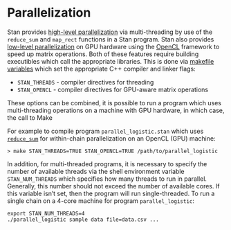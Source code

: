 # Parallelization

Stan provides [high-level parallelization](https://mc-stan.org/docs/stan-users-guide/parallelization-chapter.html)
via multi-threading by use of the `reduce_sum` and `map_rect` functions in a Stan program.
Stan also provides [low-level parallelization](https://arxiv.org/pdf/1907.01063.pdf)
on GPU hardware using the [OpenCL](https://www.khronos.org/opencl/) framework to speed
up matrix operations.
Both of these features require building executibles which call the appropriate
libraries.  This is done via [makefile variables](#gnu-make) which set the appropriate
C++ compiler and linker flags:

- `STAN_THREADS` - compiler directives for threading
- `STAN_OPENCL` - compiler directives for GPU-aware matrix operations

These options can be combined, it is possible to run a program which uses multi-threading
operations on a machine with GPU hardware, in which case, the call to Make 

For example to compile program `parallel_logistic.stan` which uses
[`reduce_sum`](https://mc-stan.org/docs/stan-users-guide/reduce-sum.html) for within-chain
parallelization on an OpenCL (GPU) machine:

```
> make STAN_THREADS=TRUE STAN_OPENCL=TRUE /path/to/parallel_logistic
```

In addition, for multi-threaded programs, it is necessary to specify the number of available threads
via the shell environment variable `STAN_NUM_THREADS` which specifies how many threads to run in parallel.
Generally, this number should not exceed the number of available cores.
If this variable isn't set, then the program will run single-threaded.
To run a single chain on a 4-core machine for program `parallel_logistic`:

```
export STAN_NUM_THREADS=4
./parallel_logistic sample data file=data.csv ...
```


